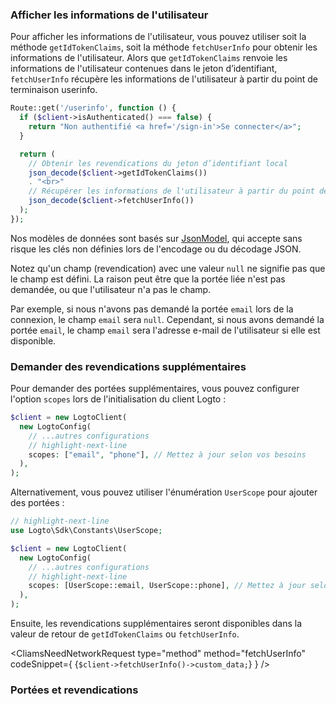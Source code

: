 

### Afficher les informations de l'utilisateur

Pour afficher les informations de l'utilisateur, vous pouvez utiliser soit la méthode `getIdTokenClaims`, soit la méthode `fetchUserInfo` pour obtenir les informations de l'utilisateur. Alors que `getIdTokenClaims` renvoie les informations de l'utilisateur contenues dans le jeton d’identifiant, `fetchUserInfo` récupère les informations de l'utilisateur à partir du point de terminaison userinfo.

```php title="index.php"
Route::get('/userinfo', function () {
  if ($client->isAuthenticated() === false) {
    return "Non authentifié <a href='/sign-in'>Se connecter</a>";
  }

  return (
    // Obtenir les revendications du jeton d’identifiant local
    json_decode($client->getIdTokenClaims())
    . "<br>"
    // Récupérer les informations de l'utilisateur à partir du point de terminaison userinfo de Logto
    json_decode($client->fetchUserInfo())
  );
});
```

Nos modèles de données sont basés sur [JsonModel](https://github.com/logto-io/php/blob/master/docs/api/classes/Logto/Sdk/Models/JsonModel.md), qui accepte sans risque les clés non définies lors de l'encodage ou du décodage JSON.

Notez qu'un champ (revendication) avec une valeur `null` ne signifie pas que le champ est défini. La raison peut être que la portée liée n'est pas demandée, ou que l'utilisateur n'a pas le champ.

Par exemple, si nous n'avons pas demandé la portée `email` lors de la connexion, le champ `email` sera `null`. Cependant, si nous avons demandé la portée `email`, le champ `email` sera l'adresse e-mail de l'utilisateur si elle est disponible.

### Demander des revendications supplémentaires

<FindUserInfoMissing method="getIdTokenClaims" />

<ScopesAndClaimsIntroduction />

Pour demander des portées supplémentaires, vous pouvez configurer l'option `scopes` lors de l'initialisation du client Logto :

```php title="index.php"
$client = new LogtoClient(
  new LogtoConfig(
    // ...autres configurations
    // highlight-next-line
    scopes: ["email", "phone"], // Mettez à jour selon vos besoins
  ),
);
```

Alternativement, vous pouvez utiliser l'énumération `UserScope` pour ajouter des portées :

```php title="index.php"
// highlight-next-line
use Logto\Sdk\Constants\UserScope;

$client = new LogtoClient(
  new LogtoConfig(
    // ...autres configurations
    // highlight-next-line
    scopes: [UserScope::email, UserScope::phone], // Mettez à jour selon vos besoins
  ),
);
```

Ensuite, les revendications supplémentaires seront disponibles dans la valeur de retour de `getIdTokenClaims` ou `fetchUserInfo`.

<CliamsNeedNetworkRequest
  type="method"
  method="fetchUserInfo"
  codeSnippet={
    <CodeBlock
      language="php"
      title="index.php"
    >{`$client->fetchUserInfo()->custom_data;`}</CodeBlock>
  }
/>

### Portées et revendications

<ScopesAndClaims />
